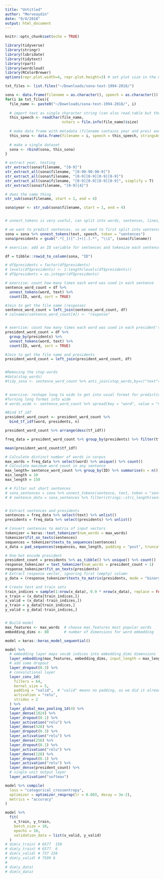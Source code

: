 ```yaml
---
title: "Untitled"
author: "Merveaydin"
date: "9/4/2018"
output: html_document
---
```


```r
knitr::opts_chunk$set(echo = TRUE)

library(tidyverse)
library(stringr)
library(lubridate)
library(tidytext)
library(rpart) 
library(wordcloud)
library(RColorBrewer)
options(repr.plot.width=4, repr.plot.height=3) # set plot size in the notebook

```

```r
txt_files <- list.files("~/Downloads/sona-text-1994-2018/")

sona <- data.frame(filename = as.character(), speech = as.character())
for(i in txt_files){
  file_name <- paste0("~/Downloads/sona-text-1994-2018/", i)
  
  # import text as single character string (can also read.table but the "seperator" causes problems)
  this_speech <- readChar(file_name, 
                          nchars = file.info(file_name)$size)
  
  # make data frame with metadata (filename contains year and pres) and speech
  this_sona <- data.frame(filename = i, speech = this_speech, stringsAsFactors = FALSE)
  
  # make a single dataset
  sona <- rbind(sona, this_sona)
}

# extract year, testing
str_extract(sona$filename, "[0-9]")
str_extract_all(sona$filename, "[0-90-90-90-9]")
str_extract_all(sona$filename, "[0-9][0-9][0-9][0-9]")
str_extract_all(sona$filename, "[0-9][0-9][0-9][0-9]", simplify = T)
str_extract(sona$filename, "[0-9]{4}")

# does the same thing
str_sub(sona$filename, start = 1, end = 4)

sona$year <- str_sub(sona$filename, start = 1, end = 4)


# unnest_tokens is very useful, can split into words, sentences, lines, paragraphs, etc

# we want to predict sentences, so we need to first split into sentences
sona = sona %>% unnest_tokens(text, speech, token = "sentences")
sona$presidents = gsub(".*[_]([^.]+)[.].*", "\\1", (sona$filename))

# exercise: add an ID variable for sentences and tokenize each sentence by words

df = tibble::rowid_to_column(sona, "ID")
```

```r
# df$presidents = factor(df$presidents)
# levels(df$presidents) <- 1:length(levels(df$presidents))
# df$presidents = as.integer(df$presidents)

# exercise: count how many times each word was used in each sentence
sentence_word_count = df %>%
  unnest_tokens(word, text) %>%
  count(ID, word, sort = TRUE)

#Join to get the file name (response)
sentence_word_count = left_join(sentence_word_count, df)
# colnames(sentence_word_count[4]) <- "response"


# exercise: count how many times each word was used in each president's sum of speaches
president_word_count = df %>%
  group_by(presidents) %>%
  unnest_tokens(word, text) %>%
  count(ID, word, sort = TRUE)

#Join to get the file name and presidents
president_word_count = left_join(president_word_count, df)


#Removing the stop words
#data(stop_words)
#tidy_sona <- sentence_word_count %>% anti_join(stop_words,by=c("text"="word"))

 
# exercise: reshape long to wide to get into usual format for predictive models 
#Turning long format into wide
# words_wide <- sentence_word_count %>% spread(key = "word", value = "n")

```

```r
#Bind tf_idf
president_word_count <- president_word_count %>%
  bind_tf_idf(word, presidents, n)  

president_word_count %>% arrange(desc(tf_idf))

freq_data = president_word_count %>% group_by(presidents) %>% filter(tf_idf>0) %>% ungroup() %>% arrange(desc(tf_idf))

mean(president_word_count$tf_idf)
```


```r

# Calculate distinct number of words in corpus
max_words = freq_data %>% select(word) %>% unique() %>% count()
# Calculate maximum word count in any sentence
max_length= sentence_word_count %>% group_by(ID) %>% summarise(n = n())
min_length = 10
max_length = 150

# # Filter out short sentences
# sona_sentences = sona %>% unnest_tokens(sentence, text, token = "sentences")
# # sentence_data = sona_sentences %>% filter(stringi::stri_length(sentence) > min_length)


# Extract sentences and presidents
sentences = freq_data %>% select(text) %>% unlist()
presidents = freq_data %>% select(presidents) %>% unlist()

# Convert sentences to matrix of input vectors
tokenizer = keras::text_tokenizer(num_words = max_words)
tokenizer$fit_on_texts(sentences)
sequences = tokenizer$texts_to_sequences(sentences)
x_data = pad_sequences(sequences, max_length, padding = "post", truncating = "post")

# One-hot encode president
president_count = presidents %>% as_tibble() %>% unique() %>% count()
response_tokenizer = text_tokenizer(num_words = president_count + 1)
response_tokenizer$fit_on_texts(presidents)
# Extract response vector, ignoring first (empty) column
y_data = (response_tokenizer$texts_to_matrix(presidents, mode = "binary"))[,-1]

# Create test and train sets
train_indices = sample(1:nrow(x_data), 0.9 * nrow(x_data), replace = FALSE)
x_train = (x_data[train_indices,])
x_valid = (x_data[-train_indices,])
y_train = y_data[train_indices,]
y_valid = y_data[-train_indices,]


# Build model
max_features <- max_words  # choose max_features most popular words
embedding_dims <- 80       # number of dimensions for word embedding

model = keras::keras_model_sequential()

model %>%
  # embedding layer maps vocab indices into embedding_dims dimensions
  layer_embedding(max_features, embedding_dims, input_length = max_length) %>%
  # add some dropout
  layer_dropout(0.3) %>%
  # convolutional layer
  layer_conv_1d(
    filters = 64,
    kernel_size = 5,
    padding = "valid",  # "valid" means no padding, as we did it already
    activation = "relu",
    strides = 2
  ) %>%
  layer_global_max_pooling_1d(4) %>%
  layer_dense(1024) %>%
  layer_dropout(0.1) %>%
  layer_activation("relu") %>%
  layer_dense(528) %>%
  layer_dropout(0.3) %>%
  layer_activation("relu") %>%
  layer_dense(256) %>%
  layer_dropout(0.1) %>%
  layer_activation("relu") %>%
  layer_dense(128) %>%
  layer_dropout(0.1) %>%
  layer_activation("relu") %>%
  layer_dense(president_count) %>%  
  # single unit output layer
  layer_activation("softmax")

model %>% compile(
  loss = "categorical_crossentropy",
  optimizer = optimizer_rmsprop(lr = 0.003, decay = 3e-2),
  metrics = "accuracy"
)

model %>%
  fit(
    x_train, y_train,
    batch_size = 10,
    epochs = 10,
    validation_data = list(x_valid, y_valid)
  )
# dim(x_train) # 6577  150
# dim(y_train) # 6577  6
# dim(x_valid) # 737 150
# dim(y_valid) # 7599 6
# 
# dim(y_data)
# dim(x_data)
```



